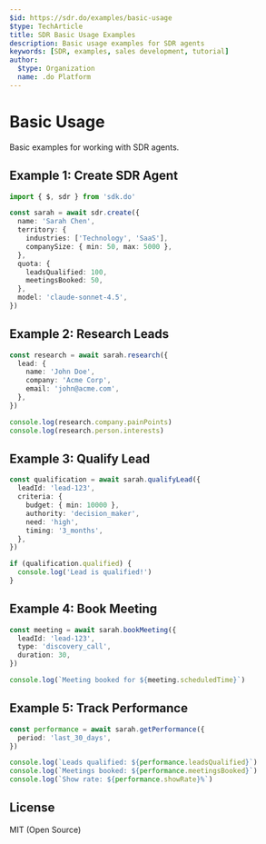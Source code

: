 ```yaml
---
$id: https://sdr.do/examples/basic-usage
$type: TechArticle
title: SDR Basic Usage Examples
description: Basic usage examples for SDR agents
keywords: [SDR, examples, sales development, tutorial]
author:
  $type: Organization
  name: .do Platform
---
```


# Basic Usage

Basic examples for working with SDR agents.

## Example 1: Create SDR Agent

```typescript
import { $, sdr } from 'sdk.do'

const sarah = await sdr.create({
  name: 'Sarah Chen',
  territory: {
    industries: ['Technology', 'SaaS'],
    companySize: { min: 50, max: 5000 },
  },
  quota: {
    leadsQualified: 100,
    meetingsBooked: 50,
  },
  model: 'claude-sonnet-4.5',
})
```

## Example 2: Research Leads

```typescript
const research = await sarah.research({
  lead: {
    name: 'John Doe',
    company: 'Acme Corp',
    email: 'john@acme.com',
  },
})

console.log(research.company.painPoints)
console.log(research.person.interests)
```

## Example 3: Qualify Lead

```typescript
const qualification = await sarah.qualifyLead({
  leadId: 'lead-123',
  criteria: {
    budget: { min: 10000 },
    authority: 'decision_maker',
    need: 'high',
    timing: '3_months',
  },
})

if (qualification.qualified) {
  console.log('Lead is qualified!')
}
```

## Example 4: Book Meeting

```typescript
const meeting = await sarah.bookMeeting({
  leadId: 'lead-123',
  type: 'discovery_call',
  duration: 30,
})

console.log(`Meeting booked for ${meeting.scheduledTime}`)
```

## Example 5: Track Performance

```typescript
const performance = await sarah.getPerformance({
  period: 'last_30_days',
})

console.log(`Leads qualified: ${performance.leadsQualified}`)
console.log(`Meetings booked: ${performance.meetingsBooked}`)
console.log(`Show rate: ${performance.showRate}%`)
```

## License

MIT (Open Source)
